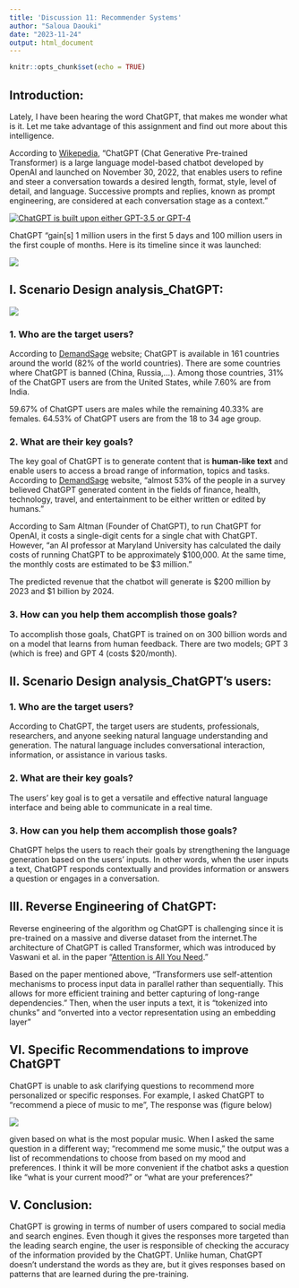 ```yaml
---
title: 'Discussion 11: Recommender Systems'
author: "Saloua Daouki"
date: "2023-11-24"
output: html_document
---
```


```r
knitr::opts_chunk$set(echo = TRUE)
```

## Introduction:

Lately, I have been hearing the word ChatGPT, that makes me wonder what is it. Let me take advantage of this assignment and find out more about this intelligence.

According to [Wikepedia](https://en.wikipedia.org/wiki/ChatGPT), "ChatGPT (Chat Generative Pre-trained Transformer) is a large language model-based chatbot developed by OpenAI and launched on November 30, 2022, that enables users to refine and steer a conversation towards a desired length, format, style, level of detail, and language. Successive prompts and replies, known as prompt engineering, are considered at each conversation stage as a context."

[![ChatGPT is built upon either GPT-3.5 or GPT-4](images/Screen%20Shot%202023-11-24%20at%205.44.55%20PM.png)](https://en.wikipedia.org/wiki/ChatGPT)

ChatGPT "gain[s] 1 million users in the first 5 days and 100 million users in the first couple of months. Here is its timeline since it was launched:

[![](images/Screen%20Shot%202023-11-24%20at%206.02.42%20PM.png)](https://www.demandsage.com/chatgpt-statistics/)

## I. Scenario Design analysis_ChatGPT:

![](images/Screen%20Shot%202023-11-24%20at%205.58.55%20PM.png)

### 1. Who are the target users?

According to [DemandSage](https://www.demandsage.com/chatgpt-statistics/) website; ChatGPT is available in 161 countries around the world (82% of the world countries). There are some countries where ChatGPT is banned (China, Russia,...). Among those countries, 31% of the ChatGPT users are from the United States, while 7.60% are from India.

59.67% of ChatGPT users are males while the remaining 40.33% are females. 64.53% of ChatGPT users are from the 18 to 34 age group.

### 2. What are their key goals?

The key goal of ChatGPT is to generate content that is **human-like text** and enable users to access a broad range of information, topics and tasks. According to [DemandSage](https://www.demandsage.com/chatgpt-statistics/) website, "almost 53% of the people in a survey believed ChatGPT generated content in the fields of finance, health, technology, travel, and entertainment to be either written or edited by humans."

According to Sam Altman (Founder of ChatGPT), to run ChatGPT for OpenAI, it costs a single-digit cents for a single chat with ChatGPT. However, "an AI professor at Maryland University has calculated the daily costs of running ChatGPT to be approximately \$100,000. At the same time, the monthly costs are estimated to be \$3 million."

The predicted revenue that the chatbot will generate is \$200 million by 2023 and \$1 billion by 2024.

### 3. How can you help them accomplish those goals?

To accomplish those goals, ChatGPT is trained on on 300 billion words and on a model that learns from human feedback. There are two models; GPT 3 (which is free) and GPT 4 (costs \$20/month).

## II. Scenario Design analysis_ChatGPT's users:

### 1. Who are the target users?

According to ChatGPT, the target users are students, professionals, researchers, and anyone seeking natural language understanding and generation. The natural language includes conversational interaction, information, or assistance in various tasks.

### 2. What are their key goals?

The users' key goal is to get a versatile and effective natural language interface and being able to communicate in a real time.

### 3. How can you help them accomplish those goals?

ChatGPT helps the users to reach their goals by strengthening the language generation based on the users' inputs. In other words, when the user inputs a text, ChatGPT responds contextually and provides information or answers a question or engages in a conversation.

## III. Reverse Engineering of ChatGPT:

Reverse engineering of the algorithm og ChatGPT is challenging since it is pre-trained on a massive and diverse dataset from the internet.The architecture of ChatGPT is called Transformer, which was introduced by Vaswani et al. in the paper "[Attention is All You Need](https://proceedings.neurips.cc/paper_files/paper/2017/file/3f5ee243547dee91fbd053c1c4a845aa-Paper.pdf)."

Based on the paper mentioned above, "Transformers use self-attention mechanisms to process input data in parallel rather than sequentially. This allows for more efficient training and better capturing of long-range dependencies." Then, when the user inputs a text, it is "tokenized into chunks" and "onverted into a vector representation using an embedding layer"

## VI. Specific Recommendations to improve ChatGPT

ChatGPT is unable to ask clarifying questions to recommend more personalized or specific responses. For example, I asked ChatGPT to "recommend a piece of music to me", The response was (figure below)

![](images/Screen Shot 2023-11-24 at 9.29.51 PM.png)

given based on what is the most popular music. When I asked the same question in a different way; "recommend me some music," the output was a list of recommendations to choose from based on my mood and preferences. I think it will be more convenient if the chatbot asks a question like "what is your current mood?" or "what are your preferences?"

## V. Conclusion:

ChatGPT is growing in terms of number of users compared to social media and search engines. Even though it gives the responses more targeted than the leading search engine, the user is responsible of checking the accuracy of the information provided by the ChatGPT. Unlike human, ChatGPT doesn't understand the words as they are, but it gives responses based on patterns that are learned during the pre-training.
